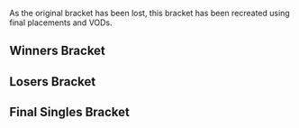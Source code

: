 {{DISPLAYTITLE:CEO 2010: ''Melee'' Singles Bracket}}{{SetGame|melee}}
{{tabs static
|name1=Overview
|link1=CEO/2010/Melee
|name2=Singles Bracket
|link2=CEO/2010/Melee/Singles Bracket
|This=2
}}
As the original bracket has been lost, this bracket has been recreated using final placements and VODs.
==Winners Bracket==
{{8DEWBracketA
|tourneylink=CEO/2010/Melee
|tourneyname=CEO 2010
<!-- Quarterfinals -->
|r1m1p1=Hungrybox |r1m1p1flag=us |r1m1p1score={{win}}
|r1m1p2=UberIce |r1m1p2flag=us |r1m1p2score=
|r1m1win=1

|r1m2p1= |r1m2p1flag=us |r1m2p1score=
|r1m2p2= |r1m2p2flag=us |r1m2p2score=
|r1m2win=

|r1m3p1=Dr. Peepee |r1m3p1flag=us |r1m3p1score={{win}}
|r1m3p2=Tope |r1m3p2flag=us |r1m3p2score=
|r1m3win=1

|r1m4p1= |r1m4p1flag=us |r1m4p1score=
|r1m4p2= |r1m4p2flag=us |r1m4p2score=
|r1m4win=

<!-- SEMIFINALS -->
|r2m1p1=Hungrybox |r2m1p1flag=us |r2m1p1score={{win}}
|r2m1p2=ChuDat |r2m1p2flag=us |r2m1p2score=
|r2m1win=1

|r2m2p1=Dr. Peepee |r2m2p1flag=us |r2m2p1score=2
|r2m2p2=Colbol |r2m2p2flag=us |r2m2p2score=0
|r2m2win=1
|r2m2p1char1=falco |r2m2p2char1=fox |r2m2p1stock1=1 |r2m2p2stock1=0 |r2m2win1=1 |r2m2stage1=Yoshi's Story
|r2m2p1char2=falco |r2m2p2char2=fox |r2m2p1stock2=1 |r2m2p2stock2=0 |r2m2win2=1 |r2m2stage2=Dream Land
|r2m2date=
|r2m2details={{BracketMatchDetails|reddit=|comment=|vod=https://youtu.be/crKhMj0WC98}}
}}
==Losers Bracket==
{{16DELBracketSmwA
|tourneylink=CEO/2010/Melee
|tourneyname=CEO 2010
|l1placement=13-16
|l2placement=9-12
|l3placement=7-8
|l4placement=5-6
|disableheads=true
|column-width=160

<!-- Round 1 -->
|l1m1p1= |l1m1p1flag= |l1m1p1score=
|l1m1p2= |l1m1p2flag= |l1m1p2score=
|l1m1win=

|l1m2p1= |l1m2p1flag= |l1m2p1score=
|l1m2p2= |l1m2p2flag= |l1m2p2score= 
|l1m2win=

|l1m3p1= |l1m3p1flag= |l1m3p1score=
|l1m3p2= |l1m3p2flag= |l1m3p2score=
|l1m3win=

|l1m4p1=RockCrock |l1m4p1flag=us |l1m4p1score=1
|l1m4p2=Everlasting Yayuhz |l1m4p2flag=us |l1m4p2score=2
|l1m4win=2
|l1m4p1char1=ganon |l1m4p2char1=fox |l1m4p1stock1=0 |l1m4p2stock1=1 |l1m4win1=2 |l1m4stage1=Yoshi's Story
|l1m4p1char2=ganon |l1m4p2char2=fox |l1m4p1stock2=1 |l1m4p2stock2=0 |l1m4win2=1 |l1m4stage2=Yoshi's Story
|l1m4p1char3=ganon |l1m4p2char3=fox |l1m4p1stock3=0 |l1m4p2stock3=2 |l1m4win3=2 |l1m4stage3=Pokémon Stadium
|l1m4date=
|l1m4details={{BracketMatchDetails|reddit=|comment=|vod=https://youtu.be/99F6-Vge6TA|vod2=https://youtu.be/1HcDSdq3i6o}}

<!-- Round 2 -->
|l2m1p1= |l2m1p1flag= |l2m1p1score=
|l2m1p2= |l2m1p2flag= |l2m1p2score=
|l2m1win=

|l2m2p1= |l2m2p1flag= |l2m2p1score=
|l2m2p2= |l2m2p2flag= |l2m2p2score=
|l2m2win=

|l2m3p1= |l2m3p1flag= |l2m3p1score=
|l2m3p2= |l2m3p2flag= |l2m3p2score=
|l2m3win=

|l2m4p1=Darkrain |l2m4p1flag=us |l2m4p1score=2
|l2m4p2=Everlasting Yayuhz |l2m4p2flag=us |l2m4p2score=0
|l2m4win=1
|l2m4p1char1=cf |l2m4p2char1=fox |l2m4p1stock1=2 |l2m4p2stock1=0 |l2m4win1=1 |l2m4stage1=Dream Land
|l2m4p1char2=cf |l2m4p2char2=falco |l2m4p1stock2=2 |l2m4p2stock2=0 |l2m4win2=1 |l2m4stage2=Pokémon Stadium
|l2m4date=
|l2m4details={{BracketMatchDetails|reddit=|comment=|vod=https://youtu.be/kZflJMVDrxw}}

<!-- Round 3 -->
|l3m1p1=Tope |l3m1p1flag=us |l3m1p1score={{win}}
|l3m1p2=Plank |l3m1p2flag=us |l3m1p2score=
|l3m1win=1

|l3m2p1=UberIce |l3m2p1flag=us |l3m2p1score=2
|l3m2p2=Darkrain |l3m2p2flag=us |l3m2p2score=1
|l3m2win=1
|l3m2p1char1=ic |l3m2p2char1=cf |l3m2p1stock1=1 |l3m2p2stock1=0 |l3m2win1=1 |l3m2stage1=Final Destination
|l3m2p1char2=ic |l3m2p2char2=cf |l3m2p1stock2=0 |l3m2p2stock2=2 |l3m2win2=2 |l3m2stage2=Brinstar
|l3m2p1char3=ic |l3m2p2char3=cf |l3m2p1stock3=2 |l3m2p2stock3=0 |l3m2win3=1 |l3m2stage3=Pokémon Stadium
|l3m2date=
|l3m2details={{BracketMatchDetails|reddit=|comment=|vod=https://youtu.be/iN2wRGBN4FY}}

<!-- Round 4 -->
|l4m1p1=ChuDat |l4m1p1flag=us |l4m1p1score={{win}}
|l4m1p2=Tope |l4m1p2flag=us |l4m1p2score=
|l4m1win=1

|l4m2p1=Colbol |l4m2p1flag=us |l4m2p1score=2
|l4m2p2=UberIce |l4m2p2flag=us |l4m2p2score=0
|l4m2win=1
|l4m2p1char1=fox |l4m2p2char1=ic |l4m2p1stock1=1 |l4m2p2stock1=0 |l4m2win1=1 |l4m2stage1=Fountain of Dreams
|l4m2p1char2=fox |l4m2p2char2=ic |l4m2p1stock2=3 |l4m2p2stock2=0 |l4m2win2=1 |l4m2stage2=Pokémon Stadium
|l4m2date=
|l4m2details={{BracketMatchDetails|reddit=|comment=|vod=https://youtu.be/gbYL4UGA3ow}}
}}
<onlyinclude>
==Final Singles Bracket==
{{DEFinalSmwBracket
|tourneylink=CEO/2010/Melee
|tourneyname=CEO 2010
|l1placement=4
|r2placement=3
|r3loserplacement=2
|r3winnerplacement=1
|export_score=true
|column-width=200

<!-- FROM WINNERS -->
|r1m1p1=Hungrybox |r1m1p1flag=us |r1m1p1score=3
|r1m1p2=Dr. Peepee |r1m1p2flag=us |r1m1p2score=2
|r1m1win=1
|r1m1p1char1=jigglypuff |r1m1p2char1=falco |r1m1p1stock1=1 |r1m1p2stock1=0 |r1m1win1=1 |r1m1stage1=Battlefield
|r1m1p1char2=jigglypuff |r1m1p2char2=falco |r1m1p1stock2=1 |r1m1p2stock2=0 |r1m1win2=1 |r1m1stage2=Yoshi's Story
|r1m1p1char3=jigglypuff |r1m1p2char3=falco |r1m1p1stock3=0 |r1m1p2stock3=2 |r1m1win3=2 |r1m1stage3=Yoshi's Story
|r1m1p1char4=jigglypuff |r1m1p2char4=falco |r1m1p1stock4=0 |r1m1p2stock4=2 |r1m1win4=2 |r1m1stage4=Battlefield
|r1m1p1char5=jigglypuff |r1m1p2char5=falco |r1m1p1stock5=1 |r1m1p2stock5=0 |r1m1win5=1 |r1m1stage5=Dream Land
|r1m1date=
|r1m1details={{BracketMatchDetails|reddit=|comment=|vod=https://youtu.be/aPVzKMMkxMk|vod2=https://youtu.be/7Gp0gIcdlNw}}

<!-- FROM LOSERS -->
|l1m1p1=ChuDat |l1m1p1flag=us |l1m1p1score=FF
|l1m1p2=Colbol |l1m1p2flag=us |l1m1p2score={{win}}
|l1m1win=2

<!-- LOSERS FINALS -->
|r2m1p1=Dr. Peepee |r2m1p1flag=us |r2m1p1score=FF
|r2m1p2=Colbol |r2m1p2flag=us |r2m1p2score={{win}}
|r2m1win=2

<!-- GRAND FINALS -->
|r3m1p1=Hungrybox |r3m1p1flag=us |r3m1p1score=3
|r3m1p2=Colbol |r3m1p2flag=us |r3m1p2score=0
|r3m1win=1
|r3m1p1char1=jigglypuff |r3m1p2char1=fox |r3m1p1stock1=1 |r3m1p2stock1=0 |r3m1win1=1 |r3m1stage1=Battlefield
|r3m1p1char2=jigglypuff |r3m1p2char2=fox |r3m1p1stock2=3 |r3m1p2stock2=0 |r3m1win2=1 |r3m1stage2=Yoshi's Story
|r3m1p1char3=jigglypuff |r3m1p2char3=fox |r3m1p1stock3=2 |r3m1p2stock3=0 |r3m1win3=1 |r3m1stage3=Final Destination
|r3m1date=
|r3m1details={{BracketMatchDetails|reddit=|comment=|vod=https://youtu.be/S-_IhxtItMM}}
}}
</onlyinclude>
